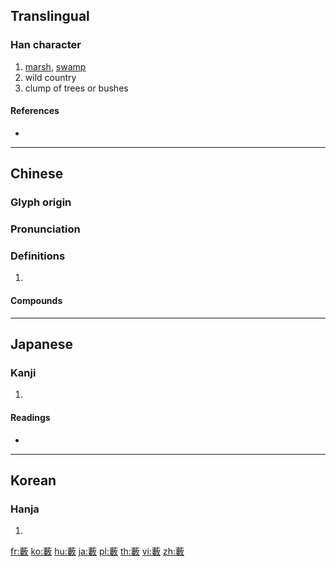 {{character info/new}}
{{also|籔|薮}}
==Translingual==

===Han character===
{{Han char|rn=140|rad=艸|as=15|sn=21|four=44448|canj=TLVK}}

# [[marsh]], [[swamp]]
# wild country
# clump of trees or bushes

====References====
* {{Han ref|kx=1066.070|dkj=32348|dj=1531.060|hdz=53319.050|uh=85EA|ud=34282|bh=C3C1|bd=50113}}

----

==Chinese==
{{zh-forms|s=薮}}

===Glyph origin===
{{Han etym}}

===Pronunciation===
{{zh-pron
|m=sǒu
|c=sau2
|h=pfs=teu
|mc=y
|oc=y
|cat=
}}

===Definitions===
{{zh-hanzi}}

# {{rfdef|zh}}

====Compounds====
{{zh-der|利藪|斗藪|林藪|淵藪|盜藪|藪幽|藪澤|言談林藪|逋逃藪}}

----

==Japanese==

===Kanji===
{{ja-kanji|grade=|rs=艸15}}

# {{defn|lang=ja|sort=艸15}}

====Readings====
* {{ja-readings|on=[[そう]] (sō)|kun=[[やぶ]] (yabu)|nanori=}}

----

==Korean==

===Hanja===
{{ko-hanja|hangeul=수|eumhun=|rv=su|mr=su|y=swu}}

# {{defn|lang=ko|sort=艸15}}

[[fr:藪]]
[[ko:藪]]
[[hu:藪]]
[[ja:藪]]
[[pl:藪]]
[[th:藪]]
[[vi:藪]]
[[zh:藪]]